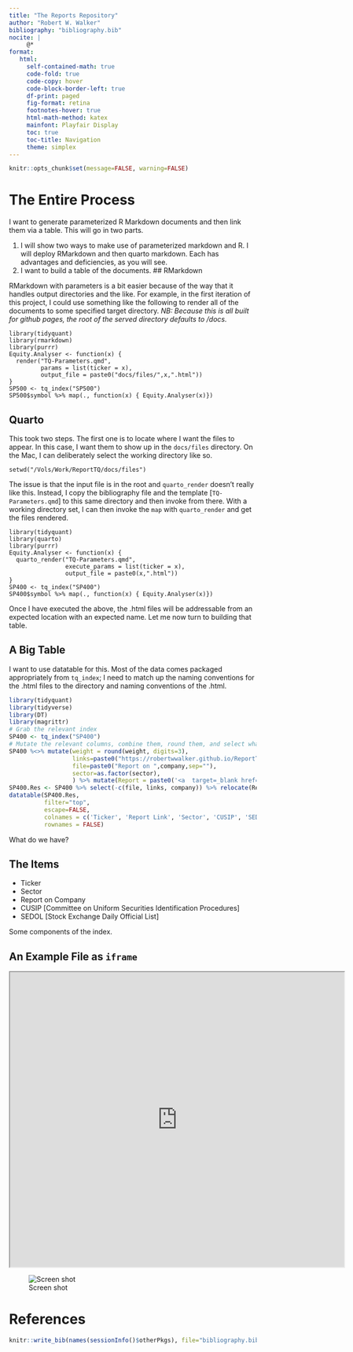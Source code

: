 ```yaml
---
title: "The Reports Repository"
author: "Robert W. Walker"
bibliography: "bibliography.bib"
nocite: |
     @*
format: 
   html:
     self-contained-math: true
     code-fold: true
     code-copy: hover
     code-block-border-left: true
     df-print: paged
     fig-format: retina
     footnotes-hover: true
     html-math-method: katex
     mainfont: Playfair Display
     toc: true
     toc-title: Navigation
     theme: simplex
---
```


```r
knitr::opts_chunk$set(message=FALSE, warning=FALSE)
```

# The Entire Process

I want to generate parameterized R Markdown documents and then link them via a table.  This will go in two parts.

1. I will show two ways to make use of parameterized markdown and R.  I will deploy RMarkdown and then quarto markdown.  Each has advantages and deficiencies, as you will see.
2. I want to build a table of the documents.
## RMarkdown

RMarkdown with parameters is a bit easier because of the way that it handles output directories and the like.  For example, in the first iteration of this project, I could use something like the following to render all of the documents to some specified target directory.  *NB: Because this is all built for github pages, the root of the served directory defaults to /docs.*  

```
library(tidyquant)
library(rmarkdown)
library(purrr)
Equity.Analyser <- function(x) {
  render("TQ-Parameters.qmd", 
         params = list(ticker = x), 
         output_file = paste0("docs/files/",x,".html"))
}
SP500 <- tq_index("SP500")
SP500$symbol %>% map(., function(x) { Equity.Analyser(x)})
```

## Quarto

This took two steps.  The first one is to locate where I want the files to appear.  In this case, I want them to show up in the `docs/files` directory.  On the Mac, I can deliberately select the working directory like so.

```
setwd("/Vols/Work/ReportTQ/docs/files")
```

The issue is that the input file is in the root and `quarto_render` doesn't really like this.  Instead, I copy the bibliography file and the template [`TQ-Parameters.qmd`] to this same directory and then invoke from there. With a working directory set, I can then invoke the `map` with `quarto_render` and get the files rendered.

```
library(tidyquant)
library(quarto)
library(purrr)
Equity.Analyser <- function(x) {
  quarto_render("TQ-Parameters.qmd", 
                execute_params = list(ticker = x), 
                output_file = paste0(x,".html"))
}
SP400 <- tq_index("SP400")
SP400$symbol %>% map(., function(x) { Equity.Analyser(x)})
```

Once I have executed the above, the .html files will be addressable from an expected location with an expected name.  Let me now turn to building that table.

## A Big Table

I want to use datatable for this.  Most of the data comes packaged appropriately from `tq_index`; I need to match up the naming conventions for the .html files to the directory and naming conventions of the .html.

```r
library(tidyquant)
library(tidyverse)
library(DT)
library(magrittr)
# Grab the relevant index
SP400 <- tq_index("SP400")
# Mutate the relevant columns, combine them, round them, and select what we want to display.
SP400 %<>% mutate(weight = round(weight, digits=3), 
                  links=paste0("https://robertwwalker.github.io/ReportTQ/files/",symbol,".html", sep=""), 
                  file=paste0("Report on ",company,sep=""),
                  sector=as.factor(sector),
                  ) %>% mutate(Report = paste0('<a  target=_blank href=\'', links, '\' >', file,'</a>' ))
SP400.Res <- SP400 %>% select(-c(file, links, company)) %>% relocate(Report, .after=symbol) %>% relocate(sector, .after=Report)
datatable(SP400.Res, 
          filter="top", 
          escape=FALSE, 
          colnames = c('Ticker', 'Report Link', 'Sector', 'CUSIP', 'SEDOL', 'Weight','Shares Held','Currency'), 
          rownames = FALSE)
```

What do we have?

## The Items

- Ticker
- Sector
- Report on Company
- CUSIP [Committee on Uniform Securities Identification Procedures]
- SEDOL [Stock Exchange Daily Official List]

Some components of the index.

## An Example File as `iframe`

<iframe src="https://robertwwalker.github.io/ReportTQ/files/EXPO.html" width="680" height="600" allowfullscreen></iframe>

![Screen shot](img/EXPO.png)


# References

```r
knitr::write_bib(names(sessionInfo()$otherPkgs), file="bibliography.bib")
```

